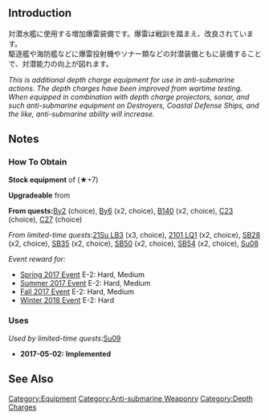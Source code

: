 {{EquipmentInfo|227}}
==Introduction==
対潜水艦に使用する増加爆雷装備です。爆雷は戦訓を踏まえ、改良されています。<br>
駆逐艦や海防艦などに爆雷投射機やソナー類などの対潜装備ともに装備することで、対潜能力の向上が図れます。

''This is additional depth charge equipment for use in anti-submarine actions. The depth charges have been improved from wartime testing.''<br>
''When equipped in combination with depth charge projectors, sonar, and such anti-submarine equipment on Destroyers, Coastal Defense Ships, and the like, anti-submarine ability will increase.''

==Notes==
{{Template:Equipment/ASW_Synergy}}

<div class="mw-collapsible"><h3>How To Obtain</h3>
<div class="mw-collapsible-content">
'''Stock equipment''' of {{Ship/Link|Akigumo Kai Ni}} (★+7)

'''Upgradeable''' from {{Equipment/Link|Type 95 Depth Charge}}

'''From quests: '''[[Quests#By2|By2]] (choice), [[Quests#By6|By6]] (x2, choice), [[Quests#B140|B140]] (x2, choice), [[Quests#C23|C23]] (choice), [[Quests#C27|C27]] (choice)

''From limited-time quests: ''[[Quests/Seasonal#21Su LB3|21Su LB3]] (x3, choice), [[Quests/Seasonal#2101 LQ1|2101 LQ1]] (x2, choice), [[Quests/Seasonal#SB28|SB28]] (x2, choice), [[Quests/Seasonal#SB35|SB35]] (x2, choice), [[Quests/Seasonal#SB50|SB50]] (x2, choice), [[Quests/Seasonal#SB54|SB54]] (x2, choice), [[Quests/Seasonal#Su08|Su08]]

''Event reward for:''
* [[Spring 2017 Event]] E-2: Hard, Medium
* [[Summer 2017 Event]] E-2: Hard, Medium
* [[Fall 2017 Event]] E-2: Hard, Medium
* [[Winter 2018 Event]] E-2: Hard

</div></div>

<div class="mw-collapsible"><h3>Uses</h3>
<div class="mw-collapsible-content">
''Used by limited-time quests: ''[[Quests/Seasonal#Su09|Su09]]

</div></div>


<div class="mw-collapsible><h3>Updates History</h3>
<div class="mw-collapsible-content>
* '''2017-05-02:''' '''Implemented'''
</div></div>

==See Also==
{{Equipmentlist}}
[[Category:Equipment]]
[[Category:Anti-submarine Weaponry]]
[[Category:Depth Charges]]
